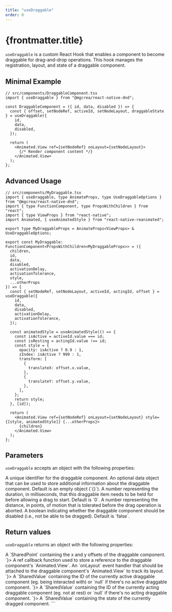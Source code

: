 ```yaml
---
title: "useDraggable"
order: 0
---
```


# {frontmatter.title}

`useDraggable` is a custom React Hook that enables a component to become draggable for drag-and-drop operations. This hook manages the registration, layout, and state of a draggable component.

## Minimal Example

```tsx
// src/components/DraggableComponent.tsx
import { useDraggable } from "@mgcrea/react-native-dnd";

const DraggableComponent = ({ id, data, disabled }) => {
  const { offset, setNodeRef, activeId, setNodeLayout, draggableState } = useDraggable({
    id,
    data,
    disabled,
  });

  return (
    <Animated.View ref={setNodeRef} onLayout={setNodeLayout}>
      {/* Render component content */}
    </Animated.View>
  );
};
```

## Advanced Usage

```tsx
// src/components/MyDraggable.tsx
import { useDraggable, type AnimateProps, type UseDraggableOptions } from "@mgcrea/react-native-dnd";
import { type FunctionComponent, type PropsWithChildren } from "react";
import { type ViewProps } from "react-native";
import Animated, { useAnimatedStyle } from "react-native-reanimated";

export type MyDraggableProps = AnimateProps<ViewProps> & UseDraggableOptions;

export const MyDraggable: FunctionComponent<PropsWithChildren<MyDraggableProps>> = ({
  children,
  id,
  data,
  disabled,
  activationDelay,
  activationTolerance,
  style,
  ...otherProps
}) => {
  const { setNodeRef, setNodeLayout, activeId, actingId, offset } = useDraggable({
    id,
    data,
    disabled,
    activationDelay,
    activationTolerance,
  });

  const animatedStyle = useAnimatedStyle(() => {
    const isActive = activeId.value === id;
    const isResting = actingId.value !== id;
    const style = {
      opacity: isActive ? 0.9 : 1,
      zIndex: isActive ? 999 : 1,
      transform: [
        {
          translateX: offset.x.value,
        },
        {
          translateY: offset.y.value,
        },
      ],
    };
    return style;
  }, [id]);

  return (
    <Animated.View ref={setNodeRef} onLayout={setNodeLayout} style={[style, animatedStyle]} {...otherProps}>
      {children}
    </Animated.View>
  );
};
```

## Parameters

`useDraggable` accepts an object with the following properties:

<Properties>
  <Property name="id" type="UniqueIdentifier">
    A unique identifier for the draggable component.
  </Property>
  <Property name="data" type="Data" optional defaultValue={`{}`}>
    An optional data object that can be used to store additional information about the draggable component.
    Default is an empty object (`{}`).
  </Property>
  <Property name="activationDelay" type="number" optional defaultValue={`0`}>
    A number representing the duration, in milliseconds, that this draggable item needs to be held for before allowing a drag to start.
    Default is `0`.
  </Property>
  <Property name="activationTolerance" type="number" optional defaultValue={`false`}>
    A number representing the distance, in points, of motion that is tolerated before the drag operation is aborted.
  </Property>
  <Property name="disabled" type="boolean" optional defaultValue={`false`}>
    A boolean indicating whether the draggable component should be disabled (i.e., not be able to be dragged).
    Default is `false`.
  </Property>
</Properties>

## Return values

`useDraggable` returns an object with the following properties:

<Properties>
  <Property name="offset" type={`SharedPoint`}>
    A `SharedPoint` containing the x and y offsets of the draggable component.
  </Property>
  <Property name="setNodeRef" type={`RefCallback<Animated.View>`}>
    A ref callback function used to store a reference to the draggable component's `Animated.View`.
  </Property>
  <Property name="setNodeLayout" type={`ViewProps["onLayout"]"`}>
    An `onLayout` event handler that should be attached to the draggable component's `Animated.View` to track
    its layout.
  </Property>
  <Property name="activeId" type={`SharedValue<UniqueIdentifier | null>`}>
    A `SharedValue` containing the ID of the currently active draggable component (eg. being interacted with) or `null` if there's no
    active draggable component.
  </Property>
  <Property name="actingId" type={`SharedValue<UniqueIdentifier | null>`}>
    A `SharedValue` containing the ID of the currently acting draggable component (eg. not at rest) or `null` if there's no
    acting draggable component.
  </Property>
  <Property name="draggableState" type={`SharedValue<DraggableState>`}>
    A `SharedValue` containing the state of the currently dragged component.
  </Property>
</Properties>
```
